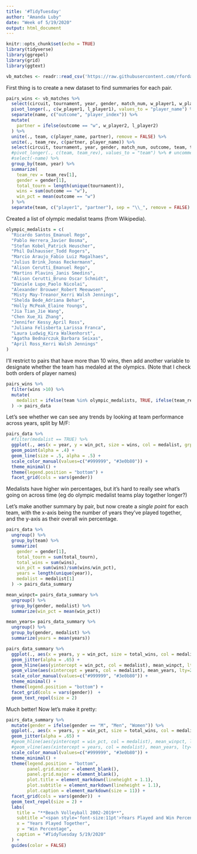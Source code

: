 ```yaml
---
title: '#TidyTuesday'
author: "Amanda Luby"
date: "Week of 5/19/2020"
output: html_document
---
```


```r
knitr::opts_chunk$set(echo = TRUE)
library(tidyverse)
library(ggrepel)
library(grid)
library(ggtext)
```


```r
vb_matches <- readr::read_csv('https://raw.githubusercontent.com/rfordatascience/tidytuesday/master/data/2020/2020-05-19/vb_matches.csv', guess_max = 76000)
```

First thing is to create a new dataset to find summaries for each pair.

```r
pairs_wins <- vb_matches %>%
  select(circuit, tournament, year, gender, match_num, w_player1, w_player2, l_player1, l_player2) %>%
  pivot_longer(., c(w_player1, l_player1), values_to = "player_name") %>%
  separate(name, c("outcome", "player_index")) %>%
  mutate(
    partner = ifelse(outcome == "w", w_player2, l_player2)
  ) %>%
  unite(., team, c(player_name, partner), remove = FALSE) %>%
  unite(., team_rev, c(partner, player_name)) %>%
  select(circuit, tournament, year, gender, match_num, outcome, team, team_rev) %>%
  #pivot_longer(., c(team, team_rev), values_to = "team") %>% # uncomment to double-add teams
  #select(-name) %>%
  group_by(team, year) %>%
  summarize(
    team_rev = team_rev[1],
    gender = gender[1],
    total_tourn = length(unique(tournament)),
    wins = sum(outcome == "w"),
    win_pct = mean(outcome == "w")
  ) %>%
  separate(team, c("player1", "partner"), sep = "\\_", remove = FALSE)
```

Created a list of olympic medalist teams (from Wikipedia). 

```r
olympic_medalists = c(
  "Ricardo Santos_Emanuel Rego",
  "Pablo Herrera_Javier Bosma",
  "Stefan Kobel_Patrick Heuscher",
  "Phil Dalhausser_Todd Rogers",
  "Marcio Araujo_Fabio Luiz Magalhaes",
  "Julius Brink_Jonas Reckermann",
  "Alison Cerutti_Emanuel Rego",
  "Martins Plavins_Janis Smedins",
  "Alison Cerutti_Bruno Oscar Schmidt",
  "Daniele Lupo_Paolo Nicolai",
  "Alexander Brouwer_Robert Meeuwsen",
  "Misty May-Treanor_Kerri Walsh Jennings",
  "Shelda Bede_Adriana Behar",
  "Holly McPeak_Elaine Youngs",
  "Jia Tian_Jie Wang",
  "Chen Xue_Xi Zhang",
  "Jennifer Kessy_April Ross",
  "Juliana Felisberta_Larissa Franca",
  "Laura Ludwig_Kira Walkenhorst",
  "Agatha Bednarczuk_Barbara Seixas",
  "April Ross_Kerri Walsh Jennings"
)
```

I'll restrict to pairs that have more than 10 wins, then add another variable to designate whether the team has medaled at the olympics. (Note that I check both orders of player names)
```r
pairs_wins %>%
  filter(wins >10) %>%
  mutate(
    medalist = ifelse(team %in% olympic_medalists, TRUE, ifelse(team_rev %in% olympic_medalists, TRUE, FALSE))
  ) -> pairs_data
```

Let's see whether we can see any trends by looking at team performance across years, split by M/F:

```r
pairs_data %>%
  #filter(medalist == TRUE) %>%
  ggplot(., aes(x = year, y = win_pct, size = wins, col = medalist, grp = team)) +
  geom_point(alpha = .4) +
  geom_line(size = .5, alpha = .5) + 
  scale_color_manual(values=c("#999999", "#3e0b80")) + 
  theme_minimal() +
  theme(legend.position = "bottom") +
  facet_grid(cols = vars(gender)) 

```
Medalists have higher win percentages, but it's hard to really see what's going on across time (eg do olympic medalist teams play together longer?)

Let's make another summary by pair, but now create a *single point* for each team, with the x-axis being the number of years they've played together, and the y-axis as their overall win percentage. 

```r
pairs_data %>%
  ungroup() %>%
  group_by(team) %>%
  summarize(
    gender = gender[1],
    total_tourn = sum(total_tourn),
    total_wins = sum(wins),
    win_pct = sum(wins)/sum(wins/win_pct),
    years = length(unique(year)),
    medalist = medalist[1]
  ) -> pairs_data_summary

mean_winpct= pairs_data_summary %>%
  ungroup() %>%
  group_by(gender, medalist) %>%
  summarize(win_pct = mean(win_pct))

mean_years= pairs_data_summary %>%
  ungroup() %>%
  group_by(gender, medalist) %>%
  summarize(years = mean(years))

pairs_data_summary %>%
  ggplot(., aes(x = years, y = win_pct, size = total_wins, col = medalist, label = ifelse(medalist, team, ""))) + 
  geom_jitter(alpha = .65) +
  geom_hline(aes(yintercept = win_pct, col = medalist), mean_winpct, lty=2) + #add group averages for win_pct
  geom_vline(aes(xintercept = years, col = medalist), mean_years, lty=2) + #add group averages for years
  scale_color_manual(values=c("#999999", "#3e0b80")) + 
  theme_minimal() +
  theme(legend.position = "bottom") +
  facet_grid(cols = vars(gender))  + 
  geom_text_repel(size = 2) 
```

Much better! Now let's make it pretty: 


```r
pairs_data_summary %>%
  mutate(gender = ifelse(gender == "M", "Men", "Women")) %>%
  ggplot(., aes(x = years, y = win_pct, size = total_wins, col = medalist, label = ifelse(medalist, team, ""))) + 
  geom_jitter(alpha = .65) +
  #geom_hline(aes(yintercept = win_pct, col = medalist), mean_winpct, lty=2) + #uncomment to add group averages for win_pct
  #geom_vline(aes(xintercept = years, col = medalist), mean_years, lty=2) + #uncomment to add group averages for years
  scale_color_manual(values=c("#999999", "#3e0b80")) + 
  theme_minimal() +
  theme(legend.position = "bottom",
        panel.grid.minor = element_blank(),
        panel.grid.major = element_blank(),
        plot.title = element_markdown(lineheight = 1.1),
        plot.subtitle = element_markdown(lineheight = 1.1),
        plot.caption = element_markdown(size = 11)) +
  facet_grid(cols = vars(gender))  + 
  geom_text_repel(size = 2) + 
  labs(
    title = "**Beach Volleyball 2002-2019**",
    subtitle ="<span style='font-size:11pt'>Years Played and Win Percentage for **<span style='color:#3e0b80;'>Olympic Medalist</span>** and **<span style='color:#999999;'>Non-Medalist</span>** teams</span>",
    x = "Years Played Together", 
    y = "Win Percentage",
    caption = "#TidyTuesday 5/19/2020"
  ) +
  guides(color = FALSE)
```